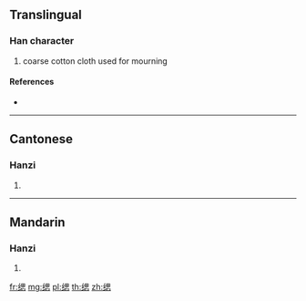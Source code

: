 {{character info/new}}
{{also|緦}}
==Translingual==

===Han character===
{{Han char|rn=120|rad=纟|as=09|sn=12|four=|canj=VMWP}}

# coarse cotton cloth used for mourning

====References====
* {{Han ref|kx=0944.251|hdz=53427.080|uh=7F0C|ud=32524}}

----

==Cantonese==

===Hanzi===
{{yue-hanzi|jyut=si1|y=si1|tra=緦}}

# {{defn|lang=yue|sort=纟09}}

----

==Mandarin==

===Hanzi===
{{cmn-hanzi|tra=緦|pin=[[sī]] ([[si1]])|wg=ssu<sup>1</sup>}}

# {{defn|lang=cmn|sort=纟09}}

[[fr:缌]]
[[mg:缌]]
[[pl:缌]]
[[th:缌]]
[[zh:缌]]